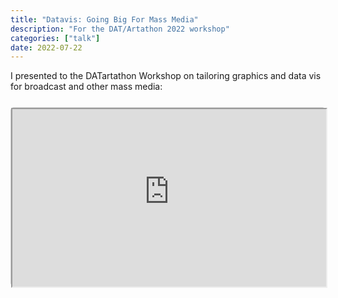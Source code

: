 ```yaml
---
title: "Datavis: Going Big For Mass Media"
description: "For the DAT/Artathon 2022 workshop"
categories: ["talk"]
date: 2022-07-22
---
```


I presented to the DATartathon Workshop on tailoring graphics and data vis for broadcast and other mass media:

```{=html}
<div style="text-align:center; position: relative; height: 0; padding-bottom: 56.25%; margin-top: 25px; margin-bottom: 25px; border: 1px solid #cccccc; border-radius: 5px;">
	<iframe style="position: absolute; top: 0; left: 0; width: 100%; height: 100%;" src="https://datartathon2022.talks.jamesgoldie.dev" allowfullscreen></iframe>
</div>
```

